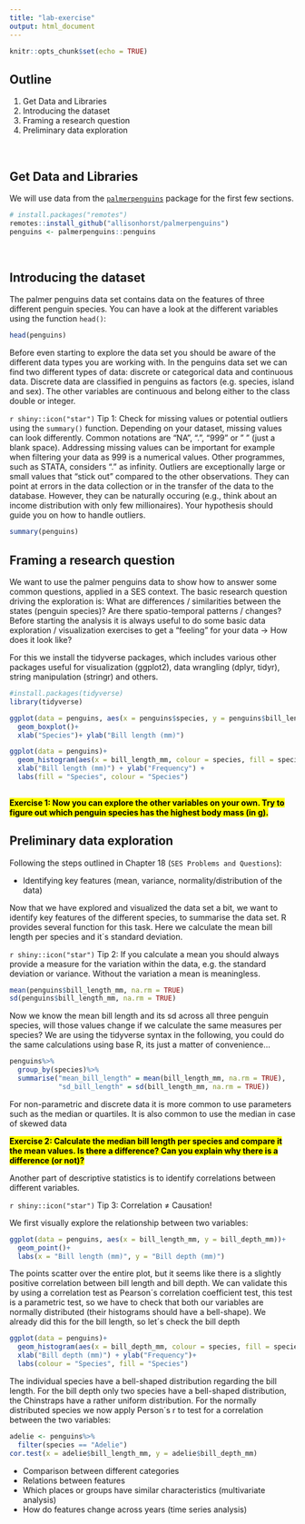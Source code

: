 ```yaml
---
title: "lab-exercise"
output: html_document
---
```


```r
knitr::opts_chunk$set(echo = TRUE)
```

## Outline

1. Get Data and Libraries
2. Introducing the dataset
3. Framing a research  question
4. Preliminary data exploration

<br>

## Get Data and Libraries

We will use data from the [`palmerpenguins`](https://github.com/allisonhorst/palmerpenguins) package for the first few sections.

```r
# install.packages("remotes")
remotes::install_github("allisonhorst/palmerpenguins")
penguins <- palmerpenguins::penguins
```


<br>

## Introducing the dataset
The palmer penguins data set contains data on the features of three different penguin species. You can have a look at the different variables using the function `head()`:

```r
head(penguins)
```

Before even starting to explore the data set you should be aware of the different data types you are working with. In the penguins data set we can find two different types of data: discrete or categorical data and continuous data. Discrete data are classified in penguins as factors (e.g. species, island and sex). The other variables are continuous and belong either to the class double or integer. 

`r shiny::icon("star")` Tip 1: Check for missing values or potential outliers using the `summary()` function. Depending on your dataset, missing values can look differently. Common notations are "NA", ".", "999" or " " (just a blank space). Addressing missing values can be important for example when filtering your data as 999 is a numerical values. Other programmes, such as STATA, considers "." as infinity. Outliers are exceptionally large or small values that "stick out" compared to the other observations. They can point at errors in the data collection or in the transfer of the data to the database. However, they can be naturally occuring (e.g., think about an income distribution with only few millionaires). Your hypothesis should guide you on how to handle outliers. 


```r
summary(penguins)
```


## Framing a research question

We want to use the palmer penguins data to show how to answer some common questions, applied in a SES context. 
The basic research question driving the exploration is: What are differences / similarities between the states (penguin species)? Are there spatio-temporal patterns / changes? 
Before starting the analysis it is always useful to do some basic data exploration / visualization exercises to get a "feeling" for your data -> How does it look like? 

For this we install the tidyverse packages, which includes various other packages useful for visualization (ggplot2), data wrangling (dplyr, tidyr), string manipulation (stringr) and others. 

```r
#install.packages(tidyverse)
library(tidyverse)

ggplot(data = penguins, aes(x = penguins$species, y = penguins$bill_length_mm))+
  geom_boxplot()+
  xlab("Species")+ ylab("Bill length (mm)")

ggplot(data = penguins)+
  geom_histogram(aes(x = bill_length_mm, colour = species, fill = species))+
  xlab("Bill length (mm)") + ylab("Frequency") +
  labs(fill = "Species", colour = "Species")
  
```

<mark>**Exercise 1: Now you can explore the other variables on your own. Try to figure out which penguin species has the highest body mass (in g). **</mark>

## Preliminary data exploration

Following the steps outlined in Chapter 18 (`SES Problems and Questions`):

- Identifying key features (mean, variance, normality/distribution of the data)

Now that we have explored and visualized the data set a bit, we want to identify key features of the different species, to summarise the data set. R provides several function for this task. Here we calculate the mean bill length per species and it´s standard deviation. 

`r shiny::icon("star")` Tip 2: If you calculate a mean you should always provide a measure for the variation within the data, e.g. the standard deviation or variance. Without the variation a mean is meaningless. 


```r
mean(penguins$bill_length_mm, na.rm = TRUE)
sd(penguins$bill_length_mm, na.rm = TRUE)
```

Now we know the mean bill length and its sd across all three penguin species, will those values change if we calculate the same measures per species? 
We are using the tidyverse syntax in the following, you could do the same calculations using base R, its just a matter of convenience...

```r
penguins%>%
  group_by(species)%>%
  summarise("mean_bill_length" = mean(bill_length_mm, na.rm = TRUE),
            "sd_bill_length" = sd(bill_length_mm, na.rm = TRUE))
```

For non-parametric and discrete data it is more common to use parameters such as the median or quartiles. It is also common to use the median in case of skewed data

<mark>**Exercise 2: Calculate the median bill length per species and compare it the mean values. Is there a difference? Can you explain why there is a difference (or not)? **</mark>

Another part of descriptive statistics is to identify correlations between different variables. 

`r shiny::icon("star")` Tip 3: Correlation ≠ Causation!

We first visually explore the relationship between two variables: 
```r
ggplot(data = penguins, aes(x = bill_length_mm, y = bill_depth_mm))+
  geom_point()+
  labs(x = "Bill length (mm)", y = "Bill depth (mm)")
```

The points scatter over the entire plot, but it seems like there is a slightly positive correlation between bill length and bill depth. We can validate this by using a correlation test as Pearson´s correlation coefficient test, this test is a parametric test, so we have to check that both our variables are normally distributed (their histograms should have a bell-shape). We already did this for the bill length, so let´s check the bill depth 

```r
ggplot(data = penguins)+
  geom_histogram(aes(x = bill_depth_mm, colour = species, fill = species))+
  xlab("Bill depth (mm)") + ylab("Frequency")+
  labs(colour = "Species", fill = "Species")
```

The individual species have a bell-shaped distribution regarding the bill length. For the bill depth only two species have a bell-shaped distribution, the Chinstraps have a rather uniform distribution. 
For the normally distributed species we now apply Person´s r to test for a correlation between the two variables: 
```r
adelie <- penguins%>%
  filter(species == "Adelie")
cor.test(x = adelie$bill_length_mm, y = adelie$bill_depth_mm)

```





- Comparison between different categories
- Relations between features
- Which places or groups have similar characteristics (multivariate analysis)
- How do features change across years (time series analysis)




